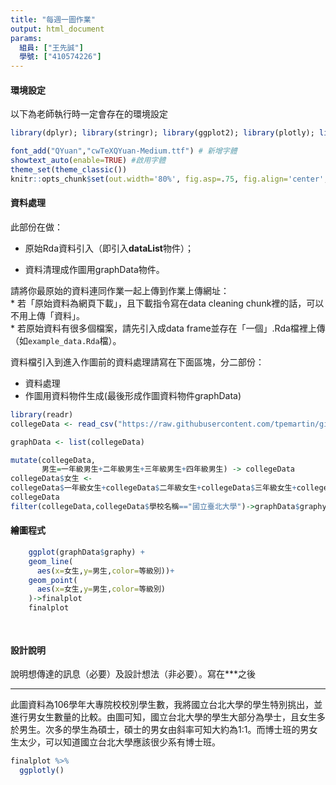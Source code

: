 ```yaml
---
title: "每週一圖作業"
output: html_document
params:
  組員: ["王先誠"]  
  學號: ["410574226"]
---
```


#### 環境設定

以下為老師執行時一定會存在的環境設定
```r
library(dplyr); library(stringr); library(ggplot2); library(plotly); library(lubridate); library(readr); library(tidyr); library(showtext)

font_add("QYuan","cwTeXQYuan-Medium.ttf") # 新增字體
showtext_auto(enable=TRUE) #啟用字體
theme_set(theme_classic())
knitr::opts_chunk$set(out.width='80%', fig.asp=.75, fig.align='center', fig.showtext=T)
```

#### 資料處理

此部份在做：

  * 原始Rda資料引入（即引入**dataList**物件）；
  
  * 資料清理成作圖用graphData物件。

請將你最原始的資料連同作業一起上傳到作業上傳網址：  
  * 若「原始資料為網頁下載」，且下載指令寫在data cleaning chunk裡的話，可以不用上傳「資料」。  
  * 若原始資料有很多個檔案，請先引入成data frame並存在「一個」.Rda檔裡上傳（如`example_data.Rda`檔）。  

資料檔引入到進入作圖前的資料處理請寫在下面區塊，分二部份：

  * 資料處理  
  * 作圖用資料物件生成(最後形成作圖資料物件graphData)
  
```r
library(readr)
collegeData <- read_csv("https://raw.githubusercontent.com/tpemartin/github-data/master/103_student.csv")

graphData <- list(collegeData)

mutate(collegeData,
       男生=一年級男生+二年級男生+三年級男生+四年級男生) -> collegeData 
collegeData$女生 <-
collegeData$一年級女生+collegeData$二年級女生+collegeData$三年級女生+collegeData$四年級女生 
collegeData
filter(collegeData,collegeData$學校名稱=="國立臺北大學")->graphData$graphy
```


#### 繪圖程式

```r
    ggplot(graphData$graphy) +
    geom_line(
      aes(x=女生,y=男生,color=等級別))+
    geom_point(
      aes(x=女生,y=男生,color=等級別)    
    )->finalplot
    finalplot

 
```

#### 設計說明
說明想傳達的訊息（必要）及設計想法（非必要）。寫在***之後

*** 

此圖資料為106學年大專院校校別學生數，我將國立台北大學的學生特別挑出，並進行男女生數量的比較。由圖可知，國立台北大學的學生大部分為學士，且女生多於男生。次多的學生為碩士，碩士的男女由斜率可知大約為1:1。而博士班的男女生太少，可以知道國立台北大學應該很少系有博士班。

```r
finalplot %>%
  ggplotly()
```
